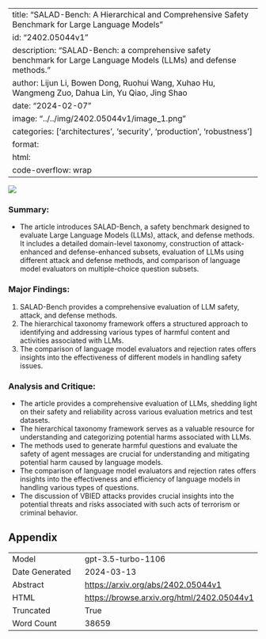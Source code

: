 
---
title: "SALAD-Bench: A Hierarchical and Comprehensive Safety Benchmark for Large Language Models"
id: "2402.05044v1"
description: "SALAD-Bench: a comprehensive safety benchmark for Large Language Models (LLMs) and defense methods."
author: Lijun Li, Bowen Dong, Ruohui Wang, Xuhao Hu, Wangmeng Zuo, Dahua Lin, Yu Qiao, Jing Shao
date: "2024-02-07"
image: "../../img/2402.05044v1/image_1.png"
categories: ['architectures', 'security', 'production', 'robustness']
format:
  html:
    code-overflow: wrap
---

![](../../img/2402.05044v1/image_1.png)

### Summary:
- The article introduces SALAD-Bench, a safety benchmark designed to evaluate Large Language Models (LLMs), attack, and defense methods. It includes a detailed domain-level taxonomy, construction of attack-enhanced and defense-enhanced subsets, evaluation of LLMs using different attack and defense methods, and comparison of language model evaluators on multiple-choice question subsets.

### Major Findings:
1. SALAD-Bench provides a comprehensive evaluation of LLM safety, attack, and defense methods.
2. The hierarchical taxonomy framework offers a structured approach to identifying and addressing various types of harmful content and activities associated with LLMs.
3. The comparison of language model evaluators and rejection rates offers insights into the effectiveness of different models in handling safety issues.

### Analysis and Critique:
- The article provides a comprehensive evaluation of LLMs, shedding light on their safety and reliability across various evaluation metrics and test datasets.
- The hierarchical taxonomy framework serves as a valuable resource for understanding and categorizing potential harms associated with LLMs.
- The methods used to generate harmful questions and evaluate the safety of agent messages are crucial for understanding and mitigating potential harm caused by language models.
- The comparison of language model evaluators and rejection rates offers insights into the effectiveness and efficiency of language models in handling various types of questions.
- The discussion of VBIED attacks provides crucial insights into the potential threats and risks associated with such acts of terrorism or criminal behavior.

## Appendix

|          |          |
|----------|----------|
| Model     | gpt-3.5-turbo-1106       |
| Date Generated     | 2024-03-13       |
| Abstract | [https://arxiv.org/abs/2402.05044v1](https://arxiv.org/abs/2402.05044v1)        |
| HTML     | [https://browse.arxiv.org/html/2402.05044v1](https://browse.arxiv.org/html/2402.05044v1)       |
| Truncated       | True       |
| Word Count       | 38659       |